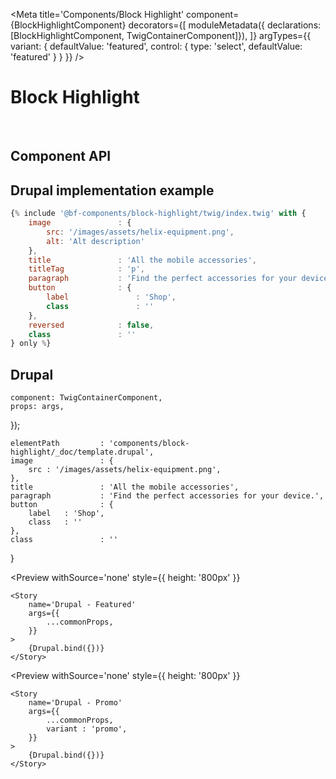 


<Meta 
    title='Components/Block Highlight' 
    component={BlockHighlightComponent}
    decorators={[
        moduleMetadata({ declarations: [BlockHighlightComponent, TwigContainerComponent]}),
    ]}
    argTypes={{
        variant: {
            defaultValue: 'featured',
            control: {
                type: 'select',
                defaultValue: 'featured'
            }
        }
    }}
/>

# Block Highlight

<br/>



## Component API

<Props of={BlockHighlightComponent} />



## Drupal implementation example

```jsx
{% include '@bf-components/block-highlight/twig/index.twig' with {
    image               : {
        src: '/images/assets/helix-equipment.png',
        alt: 'Alt description'
    },
    title               : 'All the mobile accessories',
    titleTag            : 'p',
    paragraph           : 'Find the perfect accessories for your device.',
    button              : {
        label               : 'Shop',
        class               : ''
    },
    reversed            : false,
    class               : ''
} only %}
```



## Drupal

    component: TwigContainerComponent,
    props: args,
});

    elementPath         : 'components/block-highlight/_doc/template.drupal',
    image               : {
        src : '/images/assets/helix-equipment.png',
    },
    title               : 'All the mobile accessories',
    paragraph           : 'Find the perfect accessories for your device.',
    button              : {
        label   : 'Shop',
        class   : ''
    },
    class               : ''
}

<Preview
    withSource='none'
    style={{ height: '800px' }}
>
    <Story 
        name='Drupal - Featured'
        args={{
            ...commonProps,
        }}
    >
        {Drupal.bind({})}
    </Story>
</Preview>

<Preview
    withSource='none'
    style={{ height: '800px' }}
>
    <Story 
        name='Drupal - Promo'
        args={{
            ...commonProps,
            variant : 'promo',
        }}
    >
        {Drupal.bind({})}
    </Story>
</Preview>
